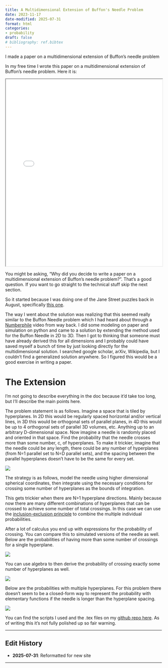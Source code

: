 ```yaml
---
title: A Multidimensional Extension of Buffon's Needle Problem
date: 2023-11-17
date-modified: 2025-07-31
format: html
categories:
- probability
draft: false
# bibliography: ref.bibtex
---
```


I made a paper on a multidimensional extension of Buffon’s needle problem

In my free time I wrote this paper on a multidimensional extension of Buffon’s needle problem. Here it is:

<iframe src="buffon_extension.pdf" width="100%" height="600px">
  This browser does not support PDFs. Please download the PDF to view it: 
  <a href="buffon_extension.pdf">Download PDF</a>
</iframe>

You might be asking, “Why did you decide to write a paper on a multidimensional extension of Buffon’s needle problem?”. That’s a good question. If you want to go straight to the technical stuff skip the next section.

So it started because I was doing one of the Jane Street puzzles back in August, specifically [this one](https://www.janestreet.com/puzzles/single-cross-2-index/).

The way I went about the solution was realizing that this seemed really similar to the Buffon Needle problem which I had heard about through a [Numberphile](https://www.youtube.com/watch?v=sJVivjuMfWA) video from way back. I did some modeling on paper and simulation on python and came to a solution by extending the method used for the Buffon Needle in 2D to 3D. Then I got to thinking that someone must have already derived this for all dimensions and I probably could have saved myself a bunch of time by just looking directly for the multidimensional solution. I searched google scholar, arXiv, Wikipedia, but I couldn’t find a generalized solution anywhere. So I figured this would be a good exercise in writing a paper. 

# The Extension

I’m not going to describe everything in the doc because it’d take too long, but I’ll describe the main points here.

The problem statement is as follows. Imagine a space that is tiled by hyperplanes. In 2D this would be regularly spaced horizontal and/or vertical lines, in 3D this would be orthogonal sets of parallel planes, in 4D this would be up to 4 orthogonal sets of parallel 3D volumes, etc. Anything up to an arbitrary D-dimensional space. Now imagine a needle is randomly placed and oriented in that space. Find the probability that the needle crosses more than some number, c, of hyperplanes. To make it trickier, imagine that the needle could be any length, there could be any number of hyperplanes (from N=1 parallel set to N=D parallel sets), and the spacing between the parallel hyperplanes doesn’t have to be the same for every set. 

![](figs/buffon_ext.png)

The strategy is as follows, model the needle using higher dimensional spherical coordinates, then integrate using the necessary conditions for crossing some number of hyperplanes as the bounds of integration.

This gets trickier when there are N>1 hyperplane directions. Mainly because now there are many different combinations of hyperplanes that can be crossed to achieve some number of total crossings. In this case we can use the [inclusion-exclusion principle](https://en.wikipedia.org/wiki/Inclusion%E2%80%93exclusion_principle) to combine the multiple individual probabilities.

After a lot of calculus you end up with expressions for the probability of crossing. You can compare this to simulated versions of the needle as well. Below are the probabilities of having more than some number of crossings for a single hyperplane. 

![](figs/single_cross_lower.png)

You can use algebra to then derive the probability of crossing exactly some number of hyperplanes as well. 

![](figs/single_cross_exact.png)

Below are the probabilities with multiple hyperplanes. For this problem there doesn’t seem to be a closed-form way to represent the probability with elementary functions if the needle is longer than the hyperplane spacing. 

![](figs/multi_plane_cross.png)

You can find the scripts I used and the .tex files on my [github repo here](https://github.com/aechoi/buffon_extension). As of writing this it’s not fully polished up so fair warning. 

<!-- REFERENCES -->
<!-- ::: {#refs}
## References
::: -->
---

<!-- EDIT HISTORY -->
::: {.callout-note}
## Edit History

- **2025-07-31**: Reformatted for new site
:::

---
